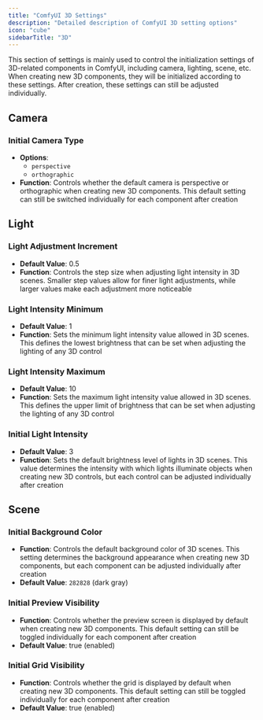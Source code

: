 ```yaml
---
title: "ComfyUI 3D Settings"
description: "Detailed description of ComfyUI 3D setting options"
icon: "cube"
sidebarTitle: "3D"
---
```


This section of settings is mainly used to control the initialization settings of 3D-related components in ComfyUI, including camera, lighting, scene, etc. When creating new 3D components, they will be initialized according to these settings. After creation, these settings can still be adjusted individually.

## Camera
  
### Initial Camera Type
- **Options**:   
  - `perspective`  
  - `orthographic` 
- **Function**: Controls whether the default camera is perspective or orthographic when creating new 3D components. This default setting can still be switched individually for each component after creation  

## Light

### Light Adjustment Increment
- **Default Value**: 0.5  
- **Function**: Controls the step size when adjusting light intensity in 3D scenes. Smaller step values allow for finer light adjustments, while larger values make each adjustment more noticeable  

### Light Intensity Minimum
- **Default Value**: 1  
- **Function**: Sets the minimum light intensity value allowed in 3D scenes. This defines the lowest brightness that can be set when adjusting the lighting of any 3D control  

### Light Intensity Maximum
- **Default Value**: 10  
- **Function**: Sets the maximum light intensity value allowed in 3D scenes. This defines the upper limit of brightness that can be set when adjusting the lighting of any 3D control  
  

### Initial Light Intensity
- **Default Value**: 3  
- **Function**: Sets the default brightness level of lights in 3D scenes. This value determines the intensity with which lights illuminate objects when creating new 3D controls, but each control can be adjusted individually after creation  
  

## Scene
  
### Initial Background Color    
- **Function**: Controls the default background color of 3D scenes. This setting determines the background appearance when creating new 3D components, but each component can be adjusted individually after creation  
- **Default Value**: `282828` (dark gray)  
  
### Initial Preview Visibility
- **Function**: Controls whether the preview screen is displayed by default when creating new 3D components. This default setting can still be toggled individually for each component after creation  
- **Default Value**: true (enabled)  
  
### Initial Grid Visibility
- **Function**: Controls whether the grid is displayed by default when creating new 3D components. This default setting can still be toggled individually for each component after creation  
- **Default Value**: true (enabled)
